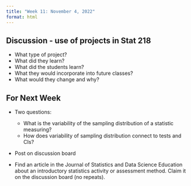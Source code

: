 ```yaml
---
title: "Week 11: November 4, 2022"
format: html
---
```


## Discussion - use of projects in Stat 218 

- What type of project?
- What did they learn?
- What did the students learn?
- What they would incorporate into future classes?
- What would they change and why?


## For Next Week

- Two questions:
    - What is the variability of the sampling distribution of a statistic measuring?
    - How does variability of sampling distribution connect to tests and CIs?
- Post on discussion board


- Find an article in the Journal of Statistics and Data Science Education about an introductory statistics activity or assessment method. Claim it on the discussion board (no repeats).  
